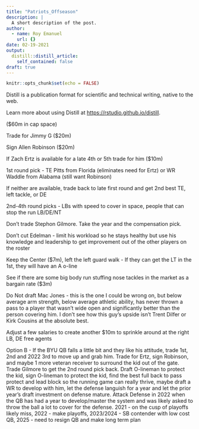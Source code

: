 ```yaml
---
title: "Patriots_Offseason"
description: |
  A short description of the post.
author:
  - name: Roy Emanuel
    url: {}
date: 02-19-2021
output:
  distill::distill_article:
    self_contained: false
draft: true
---
```



```r
knitr::opts_chunk$set(echo = FALSE)
```

Distill is a publication format for scientific and technical writing,
native to the web.

Learn more about using Distill at <https://rstudio.github.io/distill>.

($60m in cap space)

Trade for Jimmy G ($20m)

Sign Allen Robinson ($20m)

If Zach Ertz is available for a late 4th or 5th trade for him ($10m)

1st round pick - TE Pitts from Florida (eliminates need for Ertz) or
WR Waddle from Alabama (still want Robinson)

If neither are available, trade back to late first round and get 2nd
best TE, left tackle, or DE

2nd-4th round picks - LBs with speed to cover in space, people that
can stop the run LB/DE/NT

Don't trade Stephon Gilmore. Take the year and the compensation pick.

Don't cut Edelman - limit his workload so he stays healthy but use his
knowledge and leadership to get improvement out of the other players
on the roster

Keep the Center ($7m), left the left guard walk - If they can get the
LT in the 1st, they will have an A o-line

See if there are some big body run stuffing nose tackles in the market
as a bargain rate ($3m)

Do Not draft Mac Jones - this is the one I could be wrong on, but
below average arm strength, below average athletic ability, has never
thrown a pass to a player that wasn't wide open and significantly
better than the person covering him. I don't see how this guy's upside
isn't Trent Dilfer or Kirk Cousins at the absolute best.

Adjust a few salaries to create another $10m to sprinkle around at the
right LB, DE free agents

 

Option B - If the BYU QB falls a little bit and they like his
attitude, trade 1st, 2nd and 2022 3rd to move up and grab him. Trade
for Ertz, sign Robinson, and maybe 1 more veteran receiver to surround
the kid out of the gate. Trade Gilmore to get the 2nd round pick
back. Draft O-lineman to protect the kid, sign O-lineman to protect
the kid, find the best full back to pass protect and lead block so the
running game can really thrive, maybe draft a WR to develop with him,
let the defense languish for a year and let the prior year's draft
investment on defense mature. Attack Defense in 2022 when the QB has
had a year to develop/master the system and was likely asked to throw
the ball a lot to cover for the defense. 2021 - on the cusp of
playoffs likely miss, 2022 - make playoffs, 2023/2024 - SB contender
with low cost QB, 2025 - need to resign QB and make long term plan
